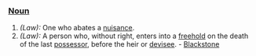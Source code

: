 ===[[Noun]]===
#''(Law):'' One who abates a [[nuisance]].
#''(Law):'' A person who, without right, enters into a [[freehold]] on the death of the last [[possessor]], before the heir or [[devisee]]. - [[Blackstone]]